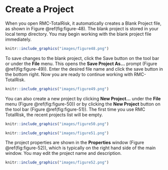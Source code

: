 # Create a Project

When you open RMC-TotalRisk, it automatically creates a Blank Project file, as shown in Figure \@ref(fig:figure-48). The blank project is stored in your local temp directory. You may begin working with the blank project file immediately.

```r
knitr::include_graphics("images/figure48.png")
```

To save changes to the blank project, click the Save button on the tool bar or under the **File** menu. This opens the **Save Project As…** prompt (Figure \@ref(fig:figure-49)). Enter the desired file name and click the save button in the bottom right. Now you are ready to continue working with RMC-TotalRisk.

```r
knitr::include_graphics("images/figure49.png")
```

You can also create a new project by clicking **New Project…** under the **File** menu (Figure \@ref(fig:figure-50)) or by clicking the **New Project** button on the tool bar (Figure \@ref(fig:figure-51)). The first time you use RMC TotalRisk, the recent projects list will be empty. 

```r
knitr::include_graphics("images/figure50.png")
```

```r
knitr::include_graphics("images/figure51.png")
```

The project properties are shown in the **Properties** window (Figure \@ref(fig:figure-52)), which is typically on the right hand side of the main window. You may edit the project name and description. 

```r
knitr::include_graphics("images/figure52.png")
```
